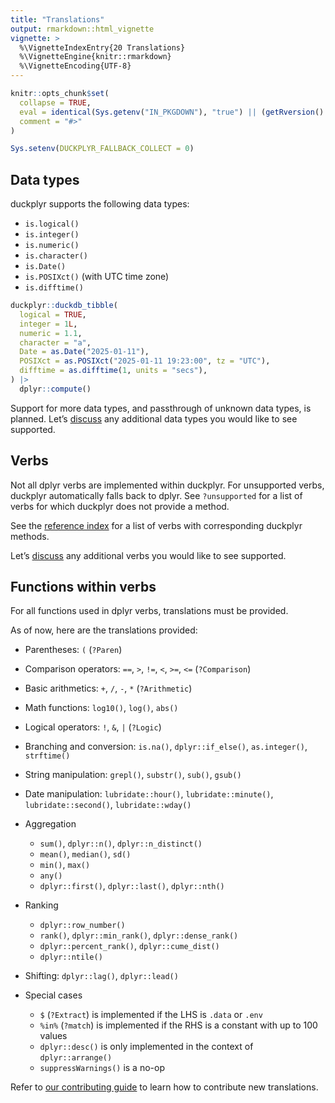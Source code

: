 ```yaml
---
title: "Translations"
output: rmarkdown::html_vignette
vignette: >
  %\VignetteIndexEntry{20 Translations}
  %\VignetteEngine{knitr::rmarkdown}
  %\VignetteEncoding{UTF-8}
---
```


```r
knitr::opts_chunk$set(
  collapse = TRUE,
  eval = identical(Sys.getenv("IN_PKGDOWN"), "true") || (getRversion() >= "4.1"),
  comment = "#>"
)

Sys.setenv(DUCKPLYR_FALLBACK_COLLECT = 0)
```

## Data types

duckplyr supports the following data types:

- `is.logical()`
- `is.integer()`
- `is.numeric()`
- `is.character()`
- `is.Date()`
- `is.POSIXct()` (with UTC time zone)
- `is.difftime()`

```r
duckplyr::duckdb_tibble(
  logical = TRUE,
  integer = 1L,
  numeric = 1.1,
  character = "a",
  Date = as.Date("2025-01-11"),
  POSIXct = as.POSIXct("2025-01-11 19:23:00", tz = "UTC"),
  difftime = as.difftime(1, units = "secs"),
) |>
  dplyr::compute()
```

Support for more data types, and passthrough of unknown data types, is planned.
Let's [discuss](https://github.com/tidyverse/duckplyr/discussions/) any additional data types you would like to see supported.


## Verbs

Not all dplyr verbs are implemented within duckplyr.
For unsupported verbs, duckplyr automatically falls back to dplyr.
See `?unsupported` for a list of verbs for which duckplyr does not provide a method.

See the [reference index](https://duckplyr.tidyverse.org/reference/index.html) for a list of verbs with corresponding duckplyr methods.

Let's [discuss](https://github.com/tidyverse/duckplyr/discussions/) any additional verbs you would like to see supported.


## Functions within verbs

For all functions used in dplyr verbs, translations must be provided. 

As of now, here are the translations provided:

- Parentheses: `(` (`?Paren`)

- Comparison operators: `==`, `>`, `!=`, `<`, `>=`, `<=` (`?Comparison`)

- Basic arithmetics: `+`, `/`, `-`, `*` (`?Arithmetic`)

- Math functions: `log10()`, `log()`, `abs()`

- Logical operators: `!`, `&`, `|` (`?Logic`)

- Branching and conversion: `is.na()`, `dplyr::if_else()`, `as.integer()`, `strftime()`

- String manipulation: `grepl()`, `substr()`, `sub()`, `gsub()`

- Date manipulation: `lubridate::hour()`, `lubridate::minute()`, `lubridate::second()`, `lubridate::wday()`

- Aggregation

    - `sum()`, `dplyr::n()`, `dplyr::n_distinct()`
    - `mean()`, `median()`, `sd()`
    - `min()`, `max()`
    - `any()`
    - `dplyr::first()`, `dplyr::last()`, `dplyr::nth()`

- Ranking

    - `dplyr::row_number()`
    - `rank()`, `dplyr::min_rank()`, `dplyr::dense_rank()`
    - `dplyr::percent_rank()`, `dplyr::cume_dist()`
    - `dplyr::ntile()`

- Shifting: `dplyr::lag()`, `dplyr::lead()`

- Special cases

    - `$` (`?Extract`) is implemented if the LHS is `.data` or `.env`
    - `%in%` (`?match`) is implemented if the RHS is a constant with up to 100 values
    - `dplyr::desc()` is only implemented in the context of `dplyr::arrange()`
    - `suppressWarnings()` is a no-op

Refer to [our contributing guide](https://duckplyr.tidyverse.org/CONTRIBUTING.html#new-translations-for-functions) to learn how to contribute new translations.
